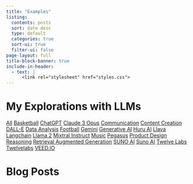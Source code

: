 ```yaml
---
title: "Examples"
listing:
  contents: posts
  sort: date desc
  type: default
  categories: true
  sort-ui: true
  filter-ui: false
page-layout: full
title-block-banner: true
include-in-header:
  - text: |
      <link rel="stylesheet" href="styles.css">
---
```


# My Explorations with LLMs

<!-- Custom category bubbles -->
<div class="category-bubbles">
  <a href="?category=All" class="category-bubble">All</a>
  <a href="?category=Basketball" class="category-bubble">Basketball</a>
  <a href="?category=ChatGPT" class="category-bubble">ChatGPT</a>
  <a href="?category=Claude 3 Opus" class="category-bubble">Claude 3 Opus</a>
  <a href="?category=Communication" class="category-bubble">Communication</a>
  <a href="?category=Content Creation" class="category-bubble">Content Creation</a>
  <a href="?category=DALL-E" class="category-bubble">DALL-E</a>
  <a href="?category=Data Analysis" class="category-bubble">Data Analysis</a>
  <a href="?category=Football" class="category-bubble">Football</a>
  <a href="?category=Gemini" class="category-bubble">Gemini</a>
  <a href="?category=Generative AI" class="category-bubble">Generative AI</a>
  <a href="?category=Huru AI" class="category-bubble">Huru AI</a>
  <a href="?category=Llava" class="category-bubble">Llava</a>
  <a href="?category=Langchain" class="category-bubble">Langchain</a>
  <a href="?category=Llama 2" class="category-bubble">Llama 2</a>
  <a href="?category=Mixtral Instruct" class="category-bubble">Mixtral Instruct</a>
  <a href="?category=Music" class="category-bubble">Music</a>
  <a href="?category=Pegasus" class="category-bubble">Pegasus</a>
  <a href="?category=Product Design" class="category-bubble">Product Design</a>
  <a href="?category=Reasoning" class="category-bubble">Reasoning</a>
  <a href="?category=Retrieval Augmented Generation" class="category-bubble">Retrieval Augmented Generation</a>
  <a href="?category=SUNO AI" class="category-bubble">SUNO AI</a>
  <a href="?category=Suno AI" class="category-bubble">Suno AI</a>
  <a href="?category=Twelve Labs" class="category-bubble">Twelve Labs</a>
  <a href="?category=Twelvelabs" class="category-bubble">Twelvelabs</a>
  <a href="?category=VEED.IO" class="category-bubble">VEED.IO</a>
</div>

# Blog Posts

